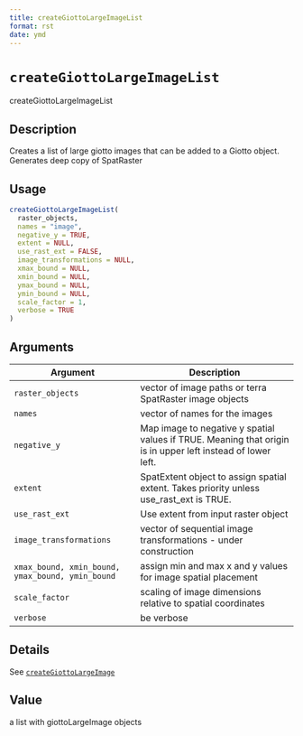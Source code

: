 ```yaml
--- 
title: createGiottoLargeImageList 
format: rst 
date: ymd 
--- 
```

# `createGiottoLargeImageList`

createGiottoLargeImageList


## Description

Creates a list of large giotto images that can be added to a Giotto object. Generates deep copy of SpatRaster


## Usage

```r
createGiottoLargeImageList(
  raster_objects,
  names = "image",
  negative_y = TRUE,
  extent = NULL,
  use_rast_ext = FALSE,
  image_transformations = NULL,
  xmax_bound = NULL,
  xmin_bound = NULL,
  ymax_bound = NULL,
  ymin_bound = NULL,
  scale_factor = 1,
  verbose = TRUE
)
```


## Arguments

Argument      |Description
------------- |----------------
`raster_objects`     |     vector of image paths or terra SpatRaster image objects
`names`     |     vector of names for the images
`negative_y`     |     Map image to negative y spatial values if TRUE. Meaning that origin is in upper left instead of lower left.
`extent`     |     SpatExtent object to assign spatial extent. Takes priority unless use_rast_ext is TRUE.
`use_rast_ext`     |     Use extent from input raster object
`image_transformations`     |     vector of sequential image transformations - under construction
`xmax_bound, xmin_bound, ymax_bound, ymin_bound`     |     assign min and max x and y values for image spatial placement
`scale_factor`     |     scaling of image dimensions relative to spatial coordinates
`verbose`     |     be verbose


## Details

See [`createGiottoLargeImage`](#creategiottolargeimage)


## Value

a list with giottoLargeImage objects


